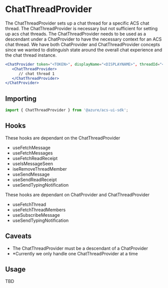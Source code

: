 
<Meta title="Providers/Chat/ChatThreadProvider" />

# ChatThreadProvider

The ChatThreadProvider sets up a chat thread for a specific ACS chat thread. The ChatThreadProvider is necessary but not sufficient for setting up acs chat threads.
The ChatThreadProvider needs to be used as a descendant under a ChatProvider to have the necessary context for an ACS chat thread. We have both ChatProvider and ChatThreadProvider
concepts since we wanted to distinguish state around the overall chat experience and the chat thread instance.

```jsx
<ChatProvider token="<TOKEN>", displayName="<DISPLAYNAME>", threadId="<THREADID>", endpointUrl="<ENDPOINTURL>">
   <ChatThreadProvider>
      // chat thread 1
   </ChatThreadProvider>
</ChatProvider>
```

## Importing

```javascript
import { ChatThreadProvider } from '@azure/acs-ui-sdk';
```

## Hooks

These hooks are dependant on the ChatThreadProvider

- useFetchMessage
- useFetchMessages
- useFetchReadReceipt
- useIsMessageSeen
- iseRemoveThreadMember
- useSendMessage
- useSendReadReceipt
- useSendTypingNotification

These hooks are dependant on ChatProvider and ChatThreadProvider

- useFetchThread
- useFetchThreadMembers
- useSubscribeMessage
- useSendTypingNotification

## Caveats

- The ChatThreadProvider must be a descendant of a ChatProvider
- \*Currently we only handle one ChatThreadProvider at a time

## Usage

TBD
